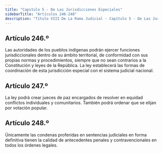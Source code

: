 ```yaml
---
title: "Capitulo 5 - De Las Jurisdicciones Especiales"
sidebarTitle: "Artículos 246-248"
description: "Título VIII De La Rama Judicial - Capítulo 5 - De Las Jurisdicciones Especiales"
---
```


## Artículo 246.º

Las autoridades de los pueblos indígenas podrán ejercer funciones jurisdiccionales dentro de su ámbito territorial, de conformidad con sus propias normas y procedimientos, siempre que no sean contrarios a la Constitución y leyes de la República. La ley establecerá las formas de coordinación de esta jurisdicción especial con el sistema judicial nacional.

## Artículo 247.º

La ley podrá crear jueces de paz encargados de resolver en equidad conflictos individuales y comunitarios. También podrá ordenar que se elijan por votación popular.

## Artículo 248.º

Únicamente las condenas proferidas en sentencias judiciales en forma definitiva tienen la calidad de antecedentes penales y contravencionales en todos los órdenes legales.

